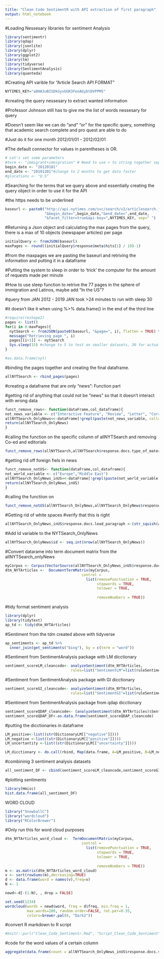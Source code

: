 ```yaml
---
title: "Clean Code SentimentR with API extraction of first paragraph"
output: html_notebook
---
```



#Loading Nessesary libraries for sentiment Analysis
```r
library(sentimentr)
library(qdap)
library(jsonlite)
library(dplyr)
library(ggplot2)
library(tm)
library(tidyverse)
library(SentimentAnalysis)
library(quanteda)
```

#Creating API varible for "Article Search API FORMAT"
```r
NYTIMES_KEY="a0HA3uBISDkGyvUGR3FeoAGybtDVPPM5"
```

#creating the query nessesary to extract wanted information

#Professor Johnson still has to give me the list of words nessesary for query 

#Doesn't seem like we can do "and" "or" for the specific query, something that academic search complete and pro quest are able to do

#Just do it for one month 2012/01/01 - 2012/02/01

#The default connector for values in parentheses is OR. 
```r
# Let's set some parameters
#term <- "immigrant+immigration" # Need to use + to string together separate words however it is concatinating
begin_date <- "20120101"
end_date <- "20191201"#change to 2 months to get data faster
#glocations <- "U.S"
```

#Searching for the terms that we query above and essentially creating the query object in order to use it for the API

#the https needs to be underlined

```r
baseurl <- paste0("http://api.nytimes.com/svc/search/v2/articlesearch.json?q=immigrant OR migrant OR migration OR refugee OR asylum OR undocumented", 
                  "&begin_date=",begin_date,"&end_date=",end_date,
                  "&facet_filter=true&api-key=",NYTIMES_KEY, sep=" ")
```


#Returning a Json object and calculating the max pages from the query, there is a max of 10 objects (newspaper articles) per page
```r
initialQuery <- fromJSON(baseurl)
maxPages <- round((initialQuery$response$meta$hits[1] / 10)-1) 
```

#from the maxpages we are pasting the baseurl and retriving the information and putting it in a dataframe

#Putting the system to sleep in order to 'trick' the computer for the amount of requests made per minute

#How to use sleep function to retrive the 77 pages in the sphere of immigration and Latinos, maybe add "In the US"?

#query from JAN 2012 - 2019 JAN took >24 minutes to run with sleep 30

#it doesn't like it when using %>% data.frame() in the end of the third line
```r
#require(reshape2)
pages <- list()
for(i in 0:maxPages){
  nytSearch <- fromJSON(paste0(baseurl, "&page=", i), flatten = TRUE) %>% data.frame() 
  message("Retrieving page ", i)
  pages[[i+1]] <- nytSearch 
  Sys.sleep(15) #change to 5 to test on smaller datasets, 30 for actual execution
}
```
```r
#as.data.frame(nyt)
```


#binding the pages together and creating the final dataframe. 
```r
allNYTSearch <- rbind_pages(pages)
```

#creating a dataframe that are only "news": Function part

#getting rid of anything that could not be "news" so that it doesn't interact with wrong data
```r
funct_remove_rows<- function(dataFrame,col_dataframe){
not_news_variable <- c("Interactive Feature", "Review", "Letter", "Correction","List")
allNYTSearch_OnlyNews<<-dataFrame[!grepl(paste(not_news_variable, collapse="|"), col_dataframe),]
return(allNYTSearch_OnlyNews)
}
```


#calling the function on the specific column of allNYTSearch and removing Co-ed and editorials

```r
funct_remove_rows(allNYTSearch,allNYTSearch$response.docs.type_of_material)
```

#getting rid off foreign fiels in news
```r

funct_remove_notUS<- function(dataFrame,col_dataframe){
not_world_variable <- c("Europe","Middle East")
allNYTSearch_OnlyNews_inUS<<-dataFrame[!grepl(paste(not_world_variable, collapse="|"), col_dataframe),]
return(allNYTSearch_OnlyNews_inUS)
}

```


#calling the functiion on 

```r
funct_remove_notUS(allNYTSearch_OnlyNews,allNYTSearch_OnlyNews$response.docs.subsection_name)
```



#Getting rid of white spaces
#verify that this is right
```r
allNYTSearch_OnlyNews_inUS$response.docs.lead_paragraph <-(str_squish(allNYTSearch_OnlyNews_inUS$response.docs.lead_paragraph))
```

#Add Id variable to the NYTSearch_OnlyNews 
```r
allNYTSearch_OnlyNews$id <- seq.int(nrow(allNYTSearch_OnlyNews))
```



#Convert datarame into term document matrix from the allNYTSearch_onlyNews
```r
myCorpus <- Corpus(VectorSource(allNYTSearch_OnlyNews_inUS$response.docs.lead_paragraph))
dtm_NYTArticles <-  DocumentTermMatrix(myCorpus, 
                                   control = 
                                     list(removePunctuation = TRUE,
                                          stopwords = TRUE,
                                          tolower = TRUE,
              
                                          removeNumbers = TRUE)) 
```





#tidy format sentiment analysis
```r
library(dplyr)
library(tidytext)
ap_td <- tidy(dtm_NYTArticles)
```

#Sentiment from the tdm created above with tidyverse
```r
ap_sentiments <- ap_td %>%
  inner_join(get_sentiments("bing"), by = c(term = "word"))
```
#Sentiment from SentimentAnalysis package with LM dicctionary

```r
sentiment_scoreLM_cleancode<- analyzeSentiment(dtm_NYTArticles,
                              rules=list("SentimentLM"=list(ruleSentiment, loadDictionaryLM())))
```
#Sentiment from SentimentAnalysis package with GI dicctionary


```r
sentiment_scoreGI_cleancode<- analyzeSentiment(dtm_NYTArticles,
                              rules=list("SentimentGI"=list(ruleSentiment, loadDictionaryGI())))


```

#Sentiment from SentimentAnalysis package from qdap dicctionary

```r
sentiment_scoreQDAP_cleancode<- (analyzeSentiment(dtm_NYTArticles)$SentimentQDAP)
sentiment_scoreQDAP_DF<-as.data.frame(sentiment_scoreQDAP_cleancode)
```


#putting the dicctionaries in dataframe
```r

LM_positive<-list((str(DictionaryLM[["negative"]])))
LM_negative <-list((str(DictionaryLM[["positive"]])))
LM_uncertantity <-list((str(DictionaryLM[["uncertainty"]])))

LM_dicctionary <- do.call(rbind, Map(data.frame, A=LM_positive, B=LM_negative, LM_uncertantity))

```


#combininig 3 sentiment analysis datasets

```r
all_sentiment_DF <- cbind(sentiment_scoreLM_cleancode,sentiment_scoreGI_cleancode,sentiment_scoreQDAP_DF)
```

#plotting sentiments
```r
library(Hmisc)
hist.data.frame(all_sentiment_DF)
```




WORD CLOUD
```r
library("SnowballC")
library("wordcloud")
library("RColorBrewer")
```



#Only run this for word cloud purposes
```r
dtm_NYTArticles_word_cloud <-  TermDocumentMatrix(myCorpus, 
                                   control = 
                                     list(removePunctuation = TRUE,
                                          stopwords = TRUE,
                                          tolower = TRUE,
              
                                          removeNumbers = TRUE)) 
m <- as.matrix(dtm_NYTArticles_word_cloud)
v <- sort(rowSums(m),decreasing=TRUE)
d <- data.frame(word = names(v),freq=v)
N <- 1

newd<-d[-(1:N), , drop = FALSE]
```

```r
set.seed(1234)
wordcloud(words = newd$word, freq = d$freq, min.freq = 1,
          max.words=200, random.order=FALSE, rot.per=0.35, 
          colors=brewer.pal(8, "Dark2"))
```



#convert R markdown to R script
```r
#knitr::purl("Clean_Code_Sentimentr.Rmd", "Script_Clean_Code_Sentiment", documentation = 2)
```
#code for the word values of a certain column
```r
aggregate(data.frame(count = allNYTSearch_OnlyNews_inUS$response.docs.subsection_name), list(value = allNYTSearch_OnlyNews_inUS$response.docs.subsection_name), length)
```

